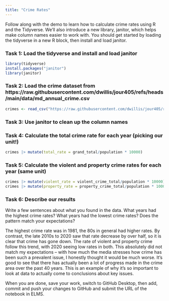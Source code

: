 ```yaml
---
title: "Crime Rates"
---
```


Follow along with the demo to learn how to calculate crime rates using R and the Tidyverse. We'll also introduce a new library, janitor, which helps make column names easier to work with. You should get started by loading the tidyverse in a new R block, then install and load janitor.

### Task 1: Load the tidyverse and install and load janitor

```r
library(tidyverse)
install.packages("janitor")
library(janitor)
```


### Task 2: Load the crime dataset from https://raw.githubusercontent.com/dwillis/jour405/refs/heads/main/data/md_annual_crime.csv

```r
crimes <- read_csv("https://raw.githubusercontent.com/dwillis/jour405/refs/heads/main/data/md_annual_crime.csv") |> clean_names()
```


### Task 3: Use janitor to clean up the column names



### Task 4: Calculate the total crime rate for each year (picking our unit!)

```r
crimes |> mutate(total_rate = grand_total/population * 10000)
```


### Task 5: Calculate the violent and property crime rates for each year (same unit)

```r
crimes |> mutate(violent_rate = violent_crime_total/population * 10000)
crimes |> mutate(property_rate = property_crime_total/population * 10000)
```

### Task 6: Describe our results

Write a few sentences about what you found in the data. What years had the highest crime rates? What years had the lowest crime rates? Does the pattern match your expectations?

The highest crime rate was in 1981, the 80s in general had higher rates. By contrast, the late 2010s to 2020 saw that rate decrease by over half, so it is clear that crime has gone down. The rate of violent and property crime follow this trend, with 2020 seeing low rates in both. This absolutely did not match my expectations -- with how much the media stresses how crime has been such a prevalent issue, I honestly thought it would be much worse. It's good to see that there has actually been a lot of progress made in the crime area over the past 40 years. This is an example of why it's so important to look at data to actually come to conclusions about key issues.


When you are done, save your work, switch to GitHub Desktop, then add, commit and push your changes to GitHub and submit the URL of the notebook in ELMS.

